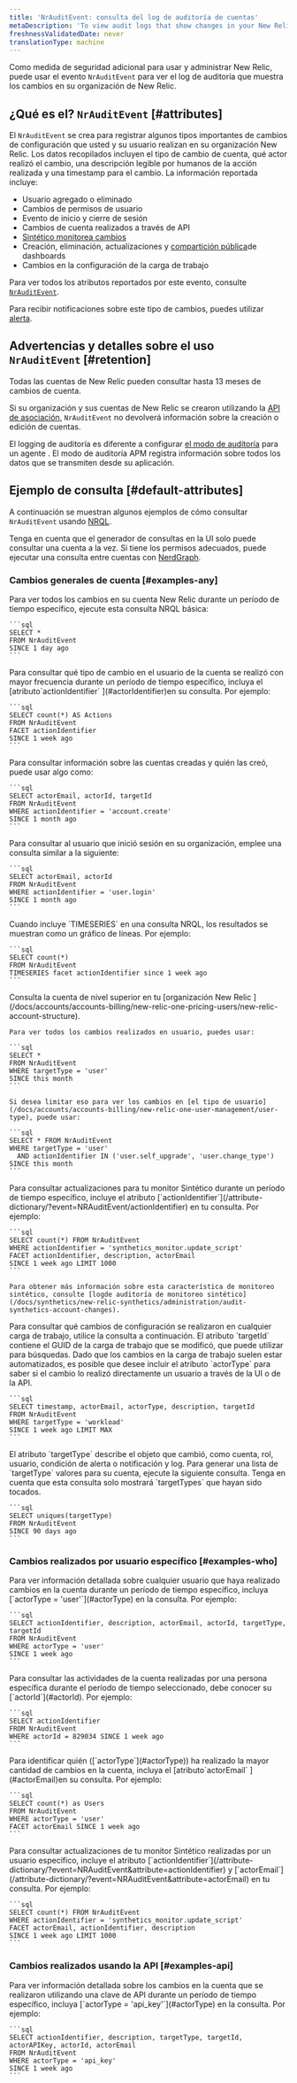 ```yaml
---
title: 'NrAuditEvent: consulta del log de auditoría de cuentas'
metaDescription: 'To view audit logs that show changes in your New Relic account for a selected time frame, query the NrAuditLog event.'
freshnessValidatedDate: never
translationType: machine
---
```


Como medida de seguridad adicional para usar y administrar New Relic, puede usar el evento `NrAuditEvent` para ver el log de auditoría que muestra los cambios en su organización de New Relic.

## ¿Qué es el? `NrAuditEvent` [#attributes]

El `NrAuditEvent` se crea para registrar algunos tipos importantes de cambios de configuración que usted y su usuario realizan en su organización New Relic. Los datos recopilados incluyen el tipo de cambio de cuenta, qué actor realizó el cambio, una descripción legible por humanos de la acción realizada y una timestamp para el cambio. La información reportada incluye:

* Usuario agregado o eliminado
* Cambios de permisos de usuario
* Evento de inicio y cierre de sesión
* Cambios de cuenta realizados a través de API
* [Sintético monitorea cambios](/docs/synthetics/new-relic-synthetics/administration/audit-synthetics-account-changes)
* Creación, eliminación, actualizaciones y [compartición pública](/docs/query-your-data/explore-query-data/dashboards/share-charts-dashboards-externally/#audit-trail-dashboard)de dashboards
* Cambios en la configuración de la carga de trabajo

Para ver todos los atributos reportados por este evento, consulte [`NrAuditEvent`](/attribute-dictionary/?event=NrAuditEvent).

Para recibir notificaciones sobre este tipo de cambios, puedes utilizar [alerta](/docs/alerts/new-relic-alerts/getting-started/alerting-new-relic).

## Advertencias y detalles sobre el uso `NrAuditEvent` [#retention]

Todas las cuentas de New Relic pueden consultar hasta 13 meses de cambios de cuenta.

Si su organización y sus cuentas de New Relic se crearon utilizando la [API de asociación](/docs/new-relic-partnerships/partner-integration-guide/partner-account-maintenance/partner-api), `NrAuditEvent` no devolverá información sobre la creación o edición de cuentas.

El logging de auditoría es diferente a configurar [el modo de auditoría](/docs/agents/manage-apm-agents/configuration/log-audit-all-data-your-new-relic-agent-transmits) para un agente <InlinePopover type="apm" />. El modo de auditoría APM registra información sobre todos los datos que se transmiten desde su aplicación.

## Ejemplo de consulta [#default-attributes]

A continuación se muestran algunos ejemplos de cómo consultar `NrAuditEvent` usando [NRQL](/docs/insights/nrql-new-relic-query-language/nrql-resources/nrql-syntax-components-functions#sel-since).

Tenga en cuenta que el generador de consultas en la UI solo puede consultar una cuenta a la vez. Si tiene los permisos adecuados, puede ejecutar una consulta entre cuentas con [NerdGraph](/docs/apis/nerdgraph/examples/nerdgraph-nrql-tutorial/#cross-account-query).

### Cambios generales de cuenta [#examples-any]

<CollapserGroup>
  <Collapser id="all-changes" title="¿Qué cambios se han realizado en la cuenta New Relic?">
    Para ver todos los cambios en su cuenta New Relic durante un período de tiempo específico, ejecute esta consulta NRQL básica:

    ```sql
    SELECT * 
    FROM NrAuditEvent 
    SINCE 1 day ago
    ```
  </Collapser>

  <Collapser id="what-changed" title="¿Qué tipo de cambio de cuenta se realizó más?">
    Para consultar qué tipo de cambio en el usuario de la cuenta se realizó con mayor frecuencia durante un período de tiempo específico, incluya el [atributo`actionIdentifier` ](#actorIdentifier)en su consulta. Por ejemplo:

    ```sql
    SELECT count(*) AS Actions 
    FROM NrAuditEvent 
    FACET actionIdentifier 
    SINCE 1 week ago
    ```
  </Collapser>

  <Collapser id="accounts-created" title="¿Qué cuentas se agregaron a nuestra organización?">
    Para consultar información sobre las cuentas creadas y quién las creó, puede usar algo como:

    ```sql
    SELECT actorEmail, actorId, targetId 
    FROM NrAuditEvent 
    WHERE actionIdentifier = 'account.create' 
    SINCE 1 month ago
    ```
  </Collapser>

  <Collapser id="user-login" title="¿Qué usuario inició sesión en nuestra organización?">
    Para consultar al usuario que inició sesión en su organización, emplee una consulta similar a la siguiente:

    ```sql
    SELECT actorEmail, actorId 
    FROM NrAuditEvent 
    WHERE actionIdentifier = 'user.login' 
    SINCE 1 month ago
    ```
  </Collapser>

  <Collapser id="graph-changes" title="¿Qué tendencias aparecen en los cambios de cuentas?">
    Cuando incluye `TIMESERIES` en una consulta NRQL, los resultados se muestran como un gráfico de líneas. Por ejemplo:

    ```sql
    SELECT count(*) 
    FROM NrAuditEvent 
    TIMESERIES facet actionIdentifier since 1 week ago
    ```
  </Collapser>

  <Collapser id="user-mgmt" title="¿Qué cambios en la gestión de usuarios se han realizado?">
    Consulta la cuenta de nivel superior en tu [organización New Relic ](/docs/accounts/accounts-billing/new-relic-one-pricing-users/new-relic-account-structure).

    Para ver todos los cambios realizados en usuario, puedes usar:

    ```sql
    SELECT * 
    FROM NrAuditEvent 
    WHERE targetType = 'user' 
    SINCE this month
    ```

    Si desea limitar eso para ver los cambios en [el tipo de usuario](/docs/accounts/accounts-billing/new-relic-one-user-management/user-type), puede usar:

    ```sql
    SELECT * FROM NrAuditEvent 
    WHERE targetType = 'user' 
      AND actionIdentifier IN ('user.self_upgrade', 'user.change_type') 
    SINCE this month
    ```
  </Collapser>

  <Collapser id="synth-changes" title="Monitoreo sintético: ¿Qué cambios se han realizado en un monitor?">
    Para consultar actualizaciones para tu monitor Sintético durante un período de tiempo específico, incluye el atributo [`actionIdentifier`](/attribute-dictionary/?event=NRAuditEvent/actionIdentifier) en tu consulta. Por ejemplo:

    ```sql
    SELECT count(*) FROM NrAuditEvent 
    WHERE actionIdentifier = 'synthetics_monitor.update_script' 
    FACET actionIdentifier, description, actorEmail 
    SINCE 1 week ago LIMIT 1000
    ```

    Para obtener más información sobre esta característica de monitoreo sintético, consulte [logde auditoría de monitoreo sintético](/docs/synthetics/new-relic-synthetics/administration/audit-synthetics-account-changes).
  </Collapser>

  <Collapser id="workload-changes" title="Cargas de trabajo: ¿Qué cambios se realizaron en cualquier configuración de carga de trabajo?">
    Para consultar qué cambios de configuración se realizaron en cualquier carga de trabajo, utilice la consulta a continuación. El atributo `targetId` contiene el GUID de la carga de trabajo que se modificó, que puede utilizar para búsquedas. Dado que los cambios en la carga de trabajo suelen estar automatizados, es posible que desee incluir el atributo `actorType` para saber si el cambio lo realizó directamente un usuario a través de la UI o de la API.

    ```sql
    SELECT timestamp, actorEmail, actorType, description, targetId 
    FROM NrAuditEvent 
    WHERE targetType = 'workload' 
    SINCE 1 week ago LIMIT MAX
    ```
  </Collapser>

  <Collapser id="target-type" title="¿Qué tipos de objetivos hay en mi cuenta?">
    El atributo `targetType` describe el objeto que cambió, como cuenta, rol, usuario, condición de alerta o notificación y log. Para generar una lista de `targetType` valores para su cuenta, ejecute la siguiente consulta. Tenga en cuenta que esta consulta solo mostrará `targetTypes` que hayan sido tocados.

    ```sql
    SELECT uniques(targetType)
    FROM NrAuditEvent
    SINCE 90 days ago
    ```
  </Collapser>
</CollapserGroup>

### Cambios realizados por usuario específico [#examples-who]

<CollapserGroup>
  <Collapser id="events-users" title="¿Qué cambios de cuenta ha realizado algún usuario?">
    Para ver información detallada sobre cualquier usuario que haya realizado cambios en la cuenta durante un período de tiempo específico, incluya [`actorType = 'user'`](#actorType) en la consulta. Por ejemplo:

    ```sql
    SELECT actionIdentifier, description, actorEmail, actorId, targetType, targetId 
    FROM NrAuditEvent 
    WHERE actorType = 'user' 
    SINCE 1 week ago
    ```
  </Collapser>

  <Collapser id="who-changed" title="¿Qué cambios de cuenta ha realizado un usuario específico?">
    Para consultar las actividades de la cuenta realizadas por una persona específica durante el período de tiempo seleccionado, debe conocer su [`actorId`](#actorId). Por ejemplo:

    ```sql
    SELECT actionIdentifier 
    FROM NrAuditEvent 
    WHERE actorId = 829034 SINCE 1 week ago
    ```
  </Collapser>

  <Collapser id="most-changes" title="¿Quién realizó más cambios en la cuenta?">
    Para identificar quién ([`actorType`](#actorType)) ha realizado la mayor cantidad de cambios en la cuenta, incluya el [atributo`actorEmail` ](#actorEmail)en su consulta. Por ejemplo:

    ```sql
    SELECT count(*) as Users 
    FROM NrAuditEvent 
    WHERE actorType = 'user' 
    FACET actorEmail SINCE 1 week ago
    ```
  </Collapser>

  <Collapser id="synth-user" title="Monitoreo sintético: ¿Qué monitores fueron creados por un usuario específico?">
    Para consultar actualizaciones de tu monitor Sintético realizadas por un usuario específico, incluye el atributo [`actionIdentifier`](/attribute-dictionary/?event=NRAuditEvent&attribute=actionIdentifier) y [`actorEmail`](/attribute-dictionary/?event=NRAuditEvent&attribute=actorEmail) en tu consulta. Por ejemplo:

    ```sql
    SELECT count(*) FROM NrAuditEvent 
    WHERE actionIdentifier = 'synthetics_monitor.update_script' 
    FACET actorEmail, actionIdentifier, description 
    SINCE 1 week ago LIMIT 1000
    ```
  </Collapser>
</CollapserGroup>

### Cambios realizados usando la API [#examples-api]

<CollapserGroup>
  <Collapser id="events-api-key" title="¿Qué cambios de cuenta se han realizado utilizando una clave de API?">
    Para ver información detallada sobre los cambios en la cuenta que se realizaron utilizando una clave de API durante un período de tiempo específico, incluya [`actorType = 'api_key'`](#actorType) en la consulta. Por ejemplo:

    ```sql
    SELECT actionIdentifier, description, targetType, targetId, actorAPIKey, actorId, actorEmail 
    FROM NrAuditEvent 
    WHERE actorType = 'api_key' 
    SINCE 1 week ago
    ```
  </Collapser>
</CollapserGroup>